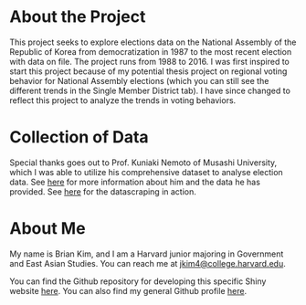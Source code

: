 
# About the Project

This project seeks to explore elections data on the National Assembly of the Republic of Korea from democratization in 1987 to the most recent election with data on file. The project runs from 1988 to 2016. I was first inspired to start this project because of my potential thesis project on regional voting behavior for National Assembly elections (which you can still see the different trends in the Single Member District tab). I have since changed to reflect this project to analyze the trends in voting behaviors. 

# Collection of Data

Special thanks goes out to Prof. Kuniaki Nemoto of Musashi University, which I was able to utilize his comprehensive dataset to analyse election data. See [here](https://sites.google.com/site/knemoto1978/kuniakinemotocv) for more information about him and the data he has provided. See [here](https://github.com/jybkim/koreanparliament_datascraping) for the datascraping in action. 

# About Me

My name is Brian Kim, and I am a Harvard junior majoring in Government and East Asian Studies. You can reach me at [jkim4@college.harvard.edu](<mailto:jkim4@college.harvard.edu?subject=Korean Elections Analysis>). 


You can find the Github repository for developing this specific Shiny website [here](https://github.com/jybkim/korean_parliamentarystudy). You can also find my general Github profile [here](https://github.com/jybkim/). 

